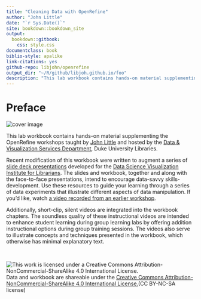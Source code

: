 ```yaml
---
title: "Cleaning Data with OpenRefine"
author: "John Little"
date: "`r Sys.Date()`"
site: bookdown::bookdown_site
output: 
  bookdown::gitbook:
    css: style.css
documentclass: book
biblio-style: apalike
link-citations: yes
github-repo: libjohn/openrefine  
output_dir: "~/R/github/libjoh.github.io/foo"  
description: "This lab workbook contains hands-on material supplementing the OpenRefine workshops"
---
```

<!-- render_book("index.Rmd") -->
<!-- gitbook(css="style.css") --> 
<!-- another option to render might be... -->
<!-- render_book("index.Rmd", output_format = NULL, clean = TRUE, 
  envir = parent.frame(), clean_envir = !interactive(), 
  output_dir = NULL, new_session = NA, preview = FALSE, 
  encoding = "UTF-8") -->

# Preface {-}

<img src="images/data-cleaning.png" alt="cover image" class="center" /> 


This lab workbook contains hands-on material supplementing the OpenRefine workshops taught by [John Little](https://john.little.info/) and hosted by the [Data & Visualization Services Department](https://library.duke.edu/data/), Duke University Libraries. 

Recent modification of this workbook were written to augment a series of [slide deck presentations](https://johnlittle.info/dsvil2018/) developed for the [Data Science Visualization Institute for Librarians](https://www.lib.ncsu.edu/data-science-and-visualization-institute).  The slides and workbook, together and along with the face-to-face presentations, intend to encourage data-savvy skills-development.  Use these resources to guide your learning through a series of data experiments that illustrate different aspects of data manipulation.  If you'd like, watch [a video recorded from an earlier workshop](preamble.html#workshop-video).

Additionally, short-clip, silent videos are integrated into the workbook chapters.  The soundless quality of these instructional videos are intended to enhance student learning during group learning labs by offering addition instructional options during group training sessions.  The videos also serve to illustrate concepts and techniques presented in the workbook, which otherwise has minimal explanatory text.

&nbsp;  

![This work is licensed under a Creative Commons Attribution-NonCommercial-ShareAlike 4.0 International License.](https://licensebuttons.net/l/by-nc-sa/4.0/88x31.png "This work is licensed under a Creative Commons Attribution-NonCommercial-ShareAlike 4.0 International License")  Data and workbook are shareable under the [Creative Commons Attribution-NonCommercial-ShareAlike 4.0 International License.](https://creativecommons.org/licenses/by-nc-sa/4.0/)(CC BY-NC-SA license)
